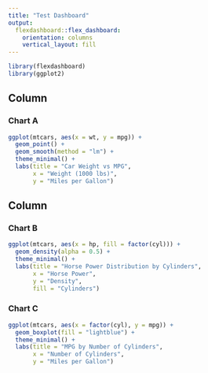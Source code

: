 ```yaml
---
title: "Test Dashboard"
output: 
  flexdashboard::flex_dashboard:
    orientation: columns
    vertical_layout: fill
---
```


```r
library(flexdashboard)
library(ggplot2)
```

Column {data-width=650}
-----------------------------------------------------------------------

### Chart A

```r
ggplot(mtcars, aes(x = wt, y = mpg)) +
  geom_point() +
  geom_smooth(method = "lm") +
  theme_minimal() +
  labs(title = "Car Weight vs MPG",
       x = "Weight (1000 lbs)",
       y = "Miles per Gallon")
```

Column {data-width=350}
-----------------------------------------------------------------------

### Chart B

```r
ggplot(mtcars, aes(x = hp, fill = factor(cyl))) +
  geom_density(alpha = 0.5) +
  theme_minimal() +
  labs(title = "Horse Power Distribution by Cylinders",
       x = "Horse Power",
       y = "Density",
       fill = "Cylinders")
```

### Chart C

```r
ggplot(mtcars, aes(x = factor(cyl), y = mpg)) +
  geom_boxplot(fill = "lightblue") +
  theme_minimal() +
  labs(title = "MPG by Number of Cylinders",
       x = "Number of Cylinders",
       y = "Miles per Gallon")
``` 
